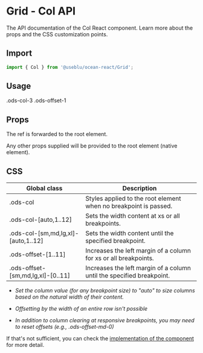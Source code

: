 
<Meta title="Components/Grid/Col" component={Col} />

# Grid - Col API

The API documentation of the Col React component. Learn more about the props and the CSS customization points.

## Import

```javascript
import { Col } from '@useblu/ocean-react/Grid';
```

## Usage

<Canvas withSource="open">
  <Story name="Usage">
    <Col xs={{ span: '3', offset: '1' }}>.ods-col-3 .ods-offset-1</Col>
  </Story>
</Canvas>

## Props

<ArgsTable of="." />

The ref is forwarded to the root element.

Any other props supplied will be provided to the root element (native element).

## CSS

| Global class                        | Description                                                           |
| ----------------------------------- | --------------------------------------------------------------------- |
| .ods-col                            | Styles applied to the root element when no breakpoint is passed.      |
| .ods-col-[auto,1..12]               | Sets the width content at xs or all breakpoints.                      |
| .ods-col-[sm,md,lg,xl]-[auto,1..12] | Sets the width content until the specified breakpoint.                |
| .ods-offset-[1..11]                 | Increases the left margin of a column for xs or all breakpoints.      |
| .ods-offset-[sm,md,lg,xl]-[0..11]   | Increases the left margin of a column until the specified breakpoint. |

- _Set the column value (for any breakpoint size) to "auto" to size columns based on the natural width of their content._

- _Offsetting by the width of an entire row isn't possible_

- _In addition to column clearing at responsive breakpoints, you may need to reset offsets (e.g., .ods-offset-md-0)_

If that's not sufficient, you can check the [implementation of the component](https://github.com/Pagnet/ocean-ds-web/blob/master/src/Grid/Col.tsx) for more detail.

